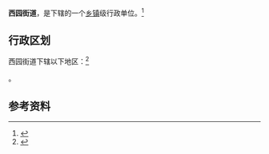 {{中国乡级行政区|41/17/02/003/000}}

'''西园街道'''，是{{PRC admin/fullname|41/17/02/003/000|3}}下辖的一个[[乡镇|乡镇]]级行政单位。<ref>{{PRC admin/ref sgc|{{PRC admin/parent|41/17/02/003/000}}}}</ref>

== 行政区划 ==

西园街道下辖以下地区：<ref>{{PRC admin/ref sgc|41/17/02/003/000}}</ref>

{{PRC admin/children|41/17/02/003/000}}。

== 参考资料 ==

{{reflist}}

{{行政区划小作品}}
{{PRC admin/navcat|41/17/02/003/000}}
